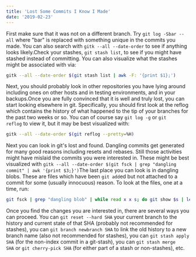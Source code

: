 ```yaml
---
title: 'Lost Some Commits I Know I Made'
date: '2019-02-23'
---
```


First make sure that it was not on a different branch. Try `git log -Sbar --all` where "bar" is replaced with something unique in the commits you made. You can also search with `gitk --all --date-order` to see if anything looks likely.Check your stashes, `git stash list`, to see if you might have stashed instead of committing. You can also visualize what the stashes might be associated with via:

```sh
gitk --all --date-order $(git stash list | awk -F: '{print $1};')
```

Next, you should probably look in other repositories you have lying around including ones on other hosts and in testing environments, and in your backups.Once you are fully convinced that it is well and truly lost, you can start looking elsewhere in git. Specifically, you should first look at the reflog which contains the history of what happened to the tip of your branches for the past two weeks or so. You can of course say `git log -g` or `git reflog` to view it, but it may be best visualized with:

```sh
gitk --all --date-order $(git reflog --pretty=%H)
```

Next you can look in git's lost and found. Dangling commits get generated for many good reasons including resets and rebases. Still those activities might have mislaid the commits you were interested in. These might be best visualized with `gitk --all --date-order $(git fsck | grep "dangling commit" | awk '{print $3;}')`The last place you can look is in dangling blobs. These are files which have been `git add`ed but not attached to a commit for some (usually innocuous) reason. To look at the files, one at a time, run:

```sh
git fsck | grep "dangling blob" | while read x x s; do git show $s | less; done
```

Once you find the changes you are interested in, there are several ways you can proceed. You can `git reset --hard SHA` your current branch to the history and current state of that SHA (probably not recommended for stashes), you can `git branch newbranch SHA` to link the old history to a new branch name (also not recommended for stashes), you can `git stash apply SHA` (for the non-index commit in a git-stash), you can `git stash merge SHA` or `git cherry-pick SHA` (for either part of a stash or non-stashes), etc.
